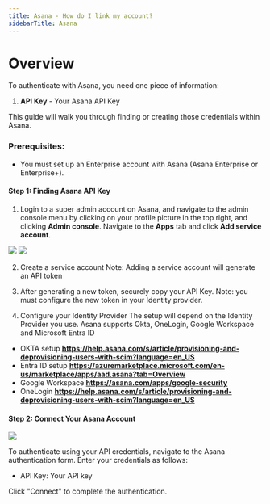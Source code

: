 ```yaml
---
title: Asana - How do I link my account?
sidebarTitle: Asana
---
```



# Overview

To authenticate with Asana, you need one piece of information:
1. **API Key** - Your Asana API Key


This guide will walk you through finding or creating those credentials within Asana.


### Prerequisites:

- You must set up an Enterprise account with Asana (Asana Enterprise or Enterprise+).


#### Step 1: Finding Asana API Key
1. Login to a super admin account on Asana, and navigate to the admin console menu by clicking on your profile picture in the top right,
and clicking **Admin console**. Navigate to the **Apps** tab and click **Add service account**.

<img src="/integrations/all/asana-scim/asana-3.png" />
<img src="/integrations/all/asana-scim/asana-4.png" />

2. Create a service account
Note: Adding a service account will generate an API token


3. After generating a new token, securely copy your API Key.
Note: you must configure the new token in your Identity provider. 

4.  Configure your Identity Provider
The setup will depend on the Identity Provider you use. 
Asana supports Okta, OneLogin, Google Workspace and Microsoft Entra ID

- OKTA setup **https://help.asana.com/s/article/provisioning-and-deprovisioning-users-with-scim?language=en_US**
- Entra ID setup **https://azuremarketplace.microsoft.com/en-us/marketplace/apps/aad.asana?tab=Overview**
- Google Workspace **https://asana.com/apps/google-security**
- OneLogin **https://help.asana.com/s/article/provisioning-and-deprovisioning-users-with-scim?language=en_US**


#### Step 2: Connect Your Asana Account

<img src="/integrations/all/asana-scim/nango_connect_ui.png" />

To authenticate using your API credentials, navigate to the Asana authentication form.
Enter your credentials as follows:
- API Key: Your API key

Click "Connect" to complete the authentication.

